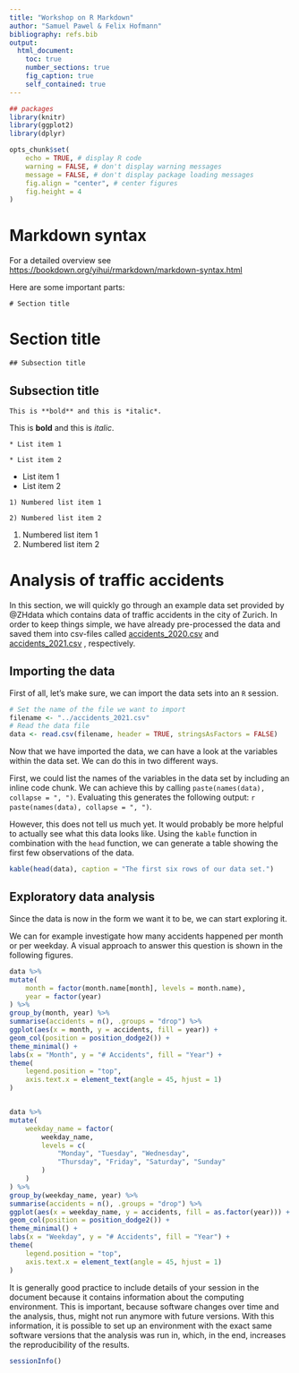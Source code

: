 ```yaml
---
title: "Workshop on R Markdown"
author: "Samuel Pawel & Felix Hofmann"
bibliography: refs.bib
output:
  html_document:
    toc: true
    number_sections: true
    fig_caption: true
    self_contained: true
---
```


<!-- this is an R code chunk -->
<!-- Shortcut: insert with Ctrl + Alt + I (Mac: Cmd + Option + I) -->
```r
## packages
library(knitr)
library(ggplot2)
library(dplyr)

opts_chunk$set(
    echo = TRUE, # display R code
    warning = FALSE, # don't display warning messages
    message = FALSE, # don't display package loading messages
    fig.align = "center", # center figures
    fig.height = 4
)
```

# Markdown syntax

For a detailed overview see <https://bookdown.org/yihui/rmarkdown/markdown-syntax.html>

Here are some important parts:

`# Section title`

# Section title

`## Subsection title`

## Subsection title

`This is **bold** and this is *italic*.`

This is **bold** and this is *italic*.

`* List item 1`

`* List item 2`
 
* List item 1
* List item 2

`1) Numbered list item 1`

`2) Numbered list item 2`

1) Numbered list item 1
2) Numbered list item 2


# Analysis of traffic accidents

In this section, we will quickly go through an example data set provided
by @ZHdata which contains data of traffic accidents in the city of
Zurich. In order to keep things simple, we have already pre-processed
the data and saved them into csv-files called
[accidents_2020.csv](https://raw.githubusercontent.com/crsuzh/dynamicReporting/presentation/workshop/accidents_2020.csv)
and
[accidents_2021.csv](https://raw.githubusercontent.com/crsuzh/dynamicReporting/presentation/workshop/accidents_2021.csv)
, respectively.

## Importing the data

First of all, let's make sure, we can import the data sets into an `R`
session.

```r
# Set the name of the file we want to import
filename <- "../accidents_2021.csv"
# Read the data file
data <- read.csv(filename, header = TRUE, stringsAsFactors = FALSE)
```

Now that we have imported the data, we can have a look at the variables
within the data set. We can do this in two different ways.

First, we could list the names of the variables in the data set by
including an inline code chunk. We can achieve this by calling
`paste(names(data), collapse = ", ")`. Evaluating this generates the
following output: `r paste(names(data), collapse = ", ")`.

However, this does not tell us much yet. It would probably be more
helpful to actually see what this data looks like. Using the `kable`
function in combination with the `head` function, we can generate a
table showing the first few observations of the data.

```r
kable(head(data), caption = "The first six rows of our data set.")
```

## Exploratory data analysis

Since the data is now in the form we want it to be, we can start
exploring it.

We can for example investigate how many accidents happened per month or
per weekday. A visual approach to answer this question is shown in the 
following figures.

```r
data %>%
mutate(
    month = factor(month.name[month], levels = month.name),
    year = factor(year)
) %>%
group_by(month, year) %>%
summarise(accidents = n(), .groups = "drop") %>%
ggplot(aes(x = month, y = accidents, fill = year)) +
geom_col(position = position_dodge2()) +
theme_minimal() +
labs(x = "Month", y = "# Accidents", fill = "Year") +
theme(
    legend.position = "top",
    axis.text.x = element_text(angle = 45, hjust = 1)
)


data %>%
mutate(
    weekday_name = factor(
        weekday_name,
        levels = c(
            "Monday", "Tuesday", "Wednesday",
            "Thursday", "Friday", "Saturday", "Sunday"
        )
    )
) %>%
group_by(weekday_name, year) %>%
summarise(accidents = n(), .groups = "drop") %>%
ggplot(aes(x = weekday_name, y = accidents, fill = as.factor(year))) +
geom_col(position = position_dodge2()) +
theme_minimal() +
labs(x = "Weekday", y = "# Accidents", fill = "Year") +
theme(
    legend.position = "top",
    axis.text.x = element_text(angle = 45, hjust = 1)
)
```

It is generally good practice to include details of your session
in the document because it contains information about the computing environment.
This is important, because software changes over time and the analysis, thus, might
not run anymore with future versions. With this information, it is possible to
set up an environment with the exact same software versions that the analysis was
run in, which, in the end, increases the reproducibility of the results.

```r
sessionInfo()
```

